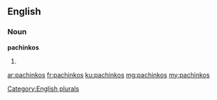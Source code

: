 ==English==

===Noun===
'''pachinkos'''

# {{plural of|pachinko}}

[[Category:English plurals]]

[[ar:pachinkos]]
[[fr:pachinkos]]
[[ku:pachinkos]]
[[mg:pachinkos]]
[[my:pachinkos]]